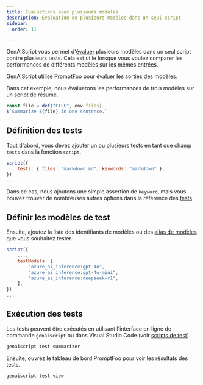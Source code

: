 ```yaml
---
title: Évaluations avec plusieurs modèles
description: Évaluation de plusieurs modèles dans un seul script
sidebar:
  order: 11

---
```


GenAIScript vous permet d'[évaluer](../../reference/scripts/tests/) plusieurs modèles dans un seul script contre plusieurs tests.
Cela est utile lorsque vous voulez comparer les performances de différents modèles sur les mêmes entrées.

GenAIScript utilise [PromptFoo](https://www.promptfoo.dev/docs/getting-started/) pour évaluer les sorties des modèles.

Dans cet exemple, nous évaluerons les performances de trois modèles sur un script de résumé.

```js title="summarizer.genai.js"
const file = def("FILE", env.files)
$`Summarize ${file} in one sentence.`
```

## Définition des tests

Tout d'abord, vous devez ajouter un ou plusieurs tests en tant que champ `tests` dans la fonction `script`.

```js
script({
    tests: { files: "markdown.md", keywords: "markdown" },
})
...
```

Dans ce cas, nous ajoutons une simple assertion de `keyword`, mais vous pouvez trouver de nombreuses autres options dans la référence des [tests](../../reference/scripts/tests/).

## Définir les modèles de test

Ensuite, ajoutez la liste des identifiants de modèles ou des [alias de modèles](../../reference/scripts/model-aliases/) que vous souhaitez tester.

```js
script({
    ...,
    testModels: [
        "azure_ai_inference:gpt-4o",
        "azure_ai_inference:gpt-4o-mini",
        "azure_ai_inference:deepseek-r1",
    ],
})
...
```

## Exécution des tests

Les tests peuvent être exécutés en utilisant l'interface en ligne de commande `genaiscript` ou dans Visual Studio Code (voir [scripts de test](../../getting-started/testing-scripts/)).

```sh
genaiscript test summarizer
```

Ensuite, ouvrez le tableau de bord PromptFoo pour voir les résultats des tests.

```sh
genaiscript test view
```
